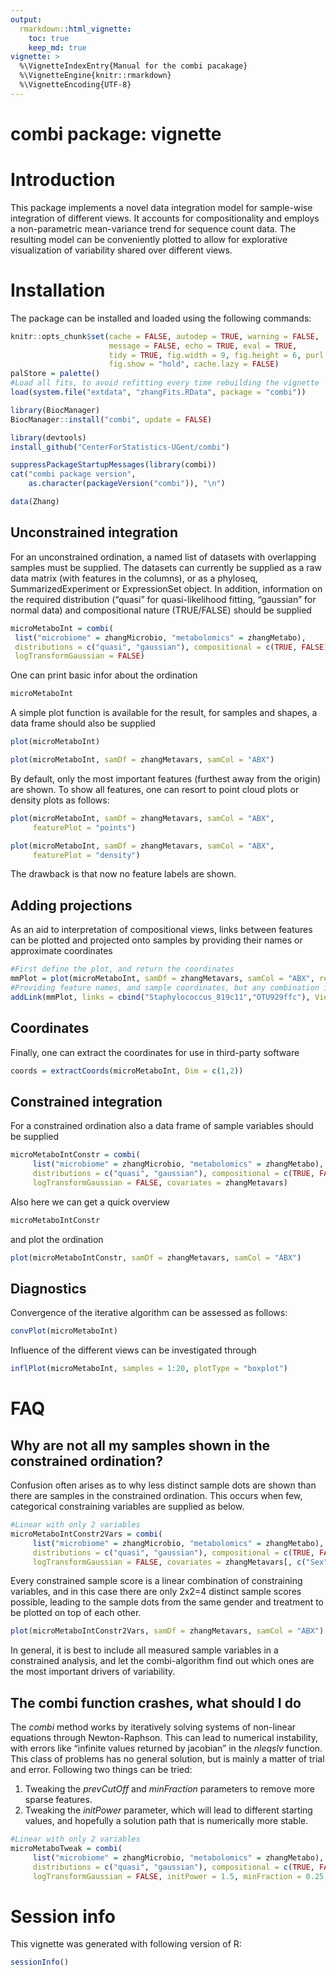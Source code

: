 ```yaml
---
output: 
  rmarkdown::html_vignette:
    toc: true
    keep_md: true
vignette: >
  %\VignetteIndexEntry{Manual for the combi pacakage}
  %\VignetteEngine{knitr::rmarkdown}
  %\VignetteEncoding{UTF-8}
---
```


# combi package: vignette

\setcounter{tocdepth}{5}
\tableofcontents

# Introduction

This package implements a novel data integration model for sample-wise integration of different views. It accounts for compositionality and employs a non-parametric mean-variance trend for sequence count data. The resulting model can be conveniently plotted to allow for explorative visualization of variability shared over different views.

<!-- # Publication -->

<!-- The underlying method of the combi package is described in detail in the following article:  -->

# Installation

The package can be installed and loaded using the following commands:

```r
knitr::opts_chunk$set(cache = FALSE, autodep = TRUE, warning = FALSE, 
                      message = FALSE, echo = TRUE, eval = TRUE, 
                      tidy = TRUE, fig.width = 9, fig.height = 6, purl = TRUE, 
                      fig.show = "hold", cache.lazy = FALSE)
palStore = palette()
#Load all fits, to avoid refitting every time rebuilding the vignette
load(system.file("extdata", "zhangFits.RData", package = "combi"))
```

```r
library(BiocManager)
BiocManager::install("combi", update = FALSE)
```

```r
library(devtools)
install_github("CenterForStatistics-UGent/combi")
```

```r
suppressPackageStartupMessages(library(combi))
cat("combi package version", 
    as.character(packageVersion("combi")), "\n")
```

```r
data(Zhang)
```

## Unconstrained integration

For an unconstrained ordination, a named list of datasets with overlapping samples must be supplied. The datasets can currently be supplied as a raw data matrix (with features in the columns), or as a phyloseq, SummarizedExperiment or ExpressionSet object. In addition, information on the required distribution ("quasi" for quasi-likelihood fitting, "gaussian" for normal data) and compositional nature (TRUE/FALSE) should be supplied

```r
microMetaboInt = combi(
 list("microbiome" = zhangMicrobio, "metabolomics" = zhangMetabo),
 distributions = c("quasi", "gaussian"), compositional = c(TRUE, FALSE),
 logTransformGaussian = FALSE)
```

One can print basic infor about the ordination

```r
microMetaboInt
```

A simple plot function is available for the result, for samples and shapes, a data frame should also be supplied

```r
plot(microMetaboInt)
```

```r
plot(microMetaboInt, samDf = zhangMetavars, samCol = "ABX")
```

By default, only the most important features (furthest away from the origin) are shown. To show all features, one can resort to point cloud plots or density plots as follows:

```r
plot(microMetaboInt, samDf = zhangMetavars, samCol = "ABX", 
     featurePlot = "points")
```

```r
plot(microMetaboInt, samDf = zhangMetavars, samCol = "ABX", 
     featurePlot = "density")
```

The drawback is that now no feature labels are shown.

## Adding projections

As an aid to interpretation of compositional views, links between features can be plotted and projected onto samples by providing their names or approximate coordinates

```r
#First define the plot, and return the coordinates
mmPlot = plot(microMetaboInt, samDf = zhangMetavars, samCol = "ABX", returnCoords = TRUE, featNum = 10)
#Providing feature names, and sample coordinates, but any combination is allowed
addLink(mmPlot, links = cbind("Staphylococcus_819c11","OTU929ffc"), Views = 1, samples = c(0,1))
```

## Coordinates

Finally, one can extract the coordinates for use in third-party software

```r
coords = extractCoords(microMetaboInt, Dim = c(1,2))
```

## Constrained integration

For a constrained ordination also a data frame of sample variables should be supplied

```r
microMetaboIntConstr = combi(
     list("microbiome" = zhangMicrobio, "metabolomics" = zhangMetabo),
     distributions = c("quasi", "gaussian"), compositional = c(TRUE, FALSE),
     logTransformGaussian = FALSE, covariates = zhangMetavars)
```

Also here we can get a quick overview

```r
microMetaboIntConstr
```

and plot the ordination

```r
plot(microMetaboIntConstr, samDf = zhangMetavars, samCol = "ABX")
```

## Diagnostics

Convergence of the iterative algorithm can be assessed as follows:

```r
convPlot(microMetaboInt)
```

Influence of the different views can be investigated through

```r
inflPlot(microMetaboInt, samples = 1:20, plotType = "boxplot")
```

# FAQ

## Why are not all my samples shown in the constrained ordination?

Confusion often arises as to why less distinct sample dots are shown than there are samples in the constrained ordination. This occurs when few, categorical constraining variables are supplied as below.

```r
#Linear with only 2 variables
microMetaboIntConstr2Vars = combi(
     list("microbiome" = zhangMicrobio, "metabolomics" = zhangMetabo),
     distributions = c("quasi", "gaussian"), compositional = c(TRUE, FALSE),
     logTransformGaussian = FALSE, covariates = zhangMetavars[, c("Sex", "ABX")])
```

Every constrained sample score is a linear combination of constraining variables, and in this case there are only 2x2=4 distinct sample scores possible, leading to the sample dots from the same gender and treatment to be plotted on top of each other.

```r
plot(microMetaboIntConstr2Vars, samDf = zhangMetavars, samCol = "ABX")
```

In general, it is best to include all measured sample variables in a constrained analysis, and let the combi-algorithm find out which ones are the most important drivers of variability.

## The combi function crashes, what should I do

The _combi_ method works by iteratively solving systems of non-linear equations through Newton-Raphson. This can lead to numerical instability, with errors like "infinite values returned by jacobian" in the _nleqslv_ function. This class of problems has no general solution, but is mainly a matter of trial and error. Following two things can be tried:

 1) Tweaking the _prevCutOff_ and _minFraction_ parameters to remove more sparse features.
 2) Tweaking the _initPower_ parameter, which will lead to different starting values, and hopefully a solution path that is numerically more stable.

```r
#Linear with only 2 variables
microMetaboTweak = combi(
     list("microbiome" = zhangMicrobio, "metabolomics" = zhangMetabo),
     distributions = c("quasi", "gaussian"), compositional = c(TRUE, FALSE),
     logTransformGaussian = FALSE, initPower = 1.5, minFraction = 0.25, prevCutOff = 0.8)
```


# Session info

This vignette was generated with following version of R:

```r
sessionInfo()
```
